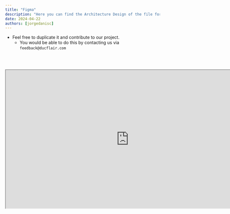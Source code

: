 ```yaml
---
title: "Figma"
description: "Here you can find the Architecture Design of the file format."
date: 2024-04-22
authors: [jorgedanisc]
---
```


- Feel free to duplicate it and contribute to our project.
  - You would be able to do this by contacting us via <Link href="mailto:feedback@ducflair.com?subject=Figma%20Contribution">`feedback@ducflair.com`</Link>

<br/><br/>

  <iframe 
    className="w-full overflow-hidden rounded-lg border bg-muted"
    width="800" height="450" 
    src="https://www.figma.com/embed?embed_host=share&url=https%3A%2F%2Fwww.figma.com%2Ffile%2F5rYcUlscflBabQ9di2iFJ5%2Fduc-Architecture%3Ftype%3Ddesign%26node-id%3D0%253A1%26mode%3Ddesign%26t%3D6Kr0nWDQLSjzPqSj-1" 
    allowFullScreen
  />

## Feel free to Duplicate it!

<Link href="https://www.figma.com/community/file/1332424346207816147/duc-architecture">Click here to clone the file</Link>

